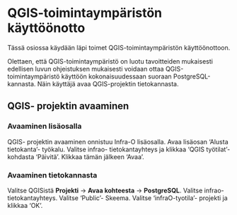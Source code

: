 # QGIS-toimintaympäristön käyttöönotto

Tässä osiossa käydään läpi toimet QGIS-toimintaympäristön käyttöönottoon.

Olettaen, että QGIS-toimintaympäristö on luotu tavoitteiden mukaisesti edellisen luvun ohjeistuksen mukaisesti voidaan ottaa QGIS-toimintaympäristö käyttöön kokonaisuudessaan suoraan PostgreSQL-kannasta. Näin käyttäjä avaa QGIS-projektin tietokannasta.

## QGIS- projektin avaaminen

### Avaaminen lisäosalla

QGIS- projektin avaaminen onnistuu Infra-O lisäosalla. Avaa lisäosan 'Alusta tietokanta'- työkalu. Valitse infrao- tietokantayhteys ja klikkaa 'QGIS työtilat'- kohdasta 'Päivitä'. Klikkaa tämän jälkeen 'Avaa'.

### Avaaminen tietokannasta

Valitse QGISistä **Projekti** -> **Avaa kohteesta** -> **PostgreSQL**. Valitse infrao- tietokantayhteys. Valitse 'Public'- Skeema. Valitse 'infraO-tyotila'- projekti ja klikkaa 'OK'.